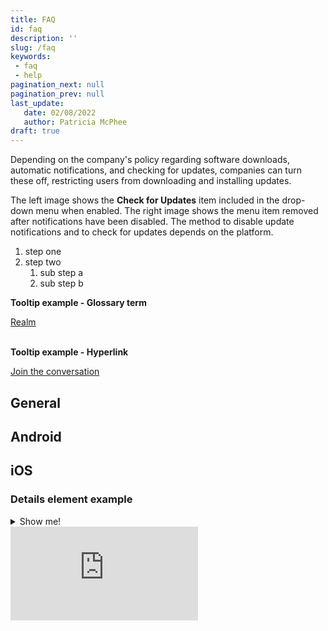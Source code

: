 ```yaml
---
title: FAQ
id: faq
description: ''
slug: /faq 
keywords: 
 - faq
 - help
pagination_next: null
pagination_prev: null
last_update: 
   date: 02/08/2022
   author: Patricia McPhee
draft: true
---
```



<!-- Secure Workforce community link -->
[1]: https://support.beyondidentity.com/hc/en-us/community/topics "Beyond Identity Secure Workforce community where you can ask questions or join an existing conversation."

Depending on the company's policy regarding software downloads, automatic notifications, and checking for updates, companies can turn these off, restricting users from downloading and installing updates. 

The left image shows the **Check for Updates** item included in the drop-down menu when enabled. The right image shows the menu item removed after notifications have been disabled. The method to disable update notifications and to check for updates depends on the platform.

1. step one
2. step two
   1. sub step a
   2. sub step b


**Tooltip example - Glossary term**   

<a href="#" data-tooltip="A realm is a unique administrative domain within a tenant. Each realm contains a unique set of Directory, Policy, Event, Application, and Branding objects.">Realm</a> 
<br />
<br />


**Tooltip example - Hyperlink**

[Join the conversation][1]

## General

## Android

## iOS





### Details element example

<details>
  <summary class="demo">Show me!</summary>
  <div class="showme"><iframe src="https://supademo.com/embed/Ww9-SJ86gS5g7op1hUQSO" frameborder="0" webkitallowfullscreen="true" mozallowfullscreen="true" allowfullscreen  class="showme"></iframe></div>
</details>


<div class="showme"><iframe src="https://supademo.com/embed/Ww9-SJ86gS5g7op1hUQSO" frameborder="0" webkitallowfullscreen="true" mozallowfullscreen="true" allowfullscreen  class="showme"></iframe></div>